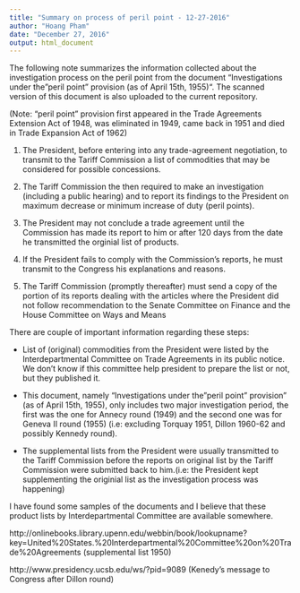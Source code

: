 ---
title: "Summary on process of peril point - 12-27-2016"
author: "Hoang Pham"
date: "December 27, 2016"
output: html_document
---

The following note summarizes the information collected about the investigation process on the peril point from the document "Investigations under the "peril point" provision (as of April 15th, 1955)". The scanned version of this document is also uploaded to the current repository.

(Note: "peril point" provision first appeared in the Trade Agreements Extension Act of 1948, was eliminated in 1949, came back in 1951 and died in Trade Expansion Act of 1962)

1. The President, before entering into any trade-agreement negotiation, to transmit to the Tariff Commission a list of commodities that may be considered for possible concessions.

2. The Tariff Commission the then required to make an investigation (including a public hearing) and to report its findings to the President on maximum decrease or minimum increase of duty (peril points).

3. The President may not conclude a trade agreement until the Commission has made its report to him or after 120 days from the date he transmitted the orginial list of products.

4. If the President fails to comply with the Commission's reports, he must transmit to the Congress his explanations and reasons.

5. The Tariff Commission (promptly thereafter) must send a copy of the portion of its reports dealing with the articles where the President did not follow recommendation to the Senate Committee on Finance and the House Committee on Ways and Means

There are couple of important information regarding these steps:

+ List of (original) commodities from the President were listed by the Interdepartmental Committee on Trade Agreements in its public notice. We don't know if this committee help president to prepare the list or not, but they published it.

+ This document, namely "Investigations under the "peril point" provision" (as of April 15th, 1955), only includes two major investigation period, the first was the one for Annecy round (1949) and the second one was for Geneva II round (1955) (i.e: excluding Torquay 1951, Dillon 1960-62 and possibly Kennedy round).

+ The supplemental lists from the President were usually transmitted to the Tariff Commission before the reports on original list by the Tariff Commission were submitted back to him.(i.e: the President kept supplementing the originial list as the investigation process was happening)

I have found some samples of the documents and I believe that these product lists by Interdepartmental Committee are available somewhere. 

http://onlinebooks.library.upenn.edu/webbin/book/lookupname?key=United%20States.%20Interdepartmental%20Committee%20on%20Trade%20Agreements
(supplemental list 1950)

http://www.presidency.ucsb.edu/ws/?pid=9089
(Kenedy's message to Congress after Dillon round)
